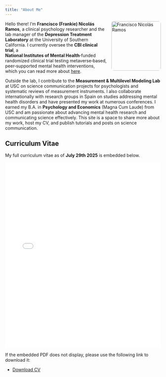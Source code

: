 ```yaml
---
title: "About Me"
---
```


<img src="Francisco%20DTX.png" alt="Francisco Nicolás Ramos" style="float:right; width:160px; margin-left:1em; border-radius:8px;">

Hello there! I'm **Francisco (Frankie) Nicolás Ramos**, a clinical psychology researcher and the lab manager of the **Depression Treatment Laboratory** at the University of Southern California. I currently oversee the **CBI clinical trial**, a **National Institutes of Mental Health**‑funded randomized clinical trial testing metaverse‑based, peer‑supported mental health interventions, which you can read more about [here](https://clinicaltrials.gov/study/NCT06418997).

Outside the lab, I contribute to the **Measurement & Multilevel Modeling Lab** at USC on science communication projects for psychologists and systematic reviews of measurement instruments. I also collaborate internationally with research groups in Spain on studies addressing mental health disorders and have presented my work at numerous conferences. I earned my B.A. in **Psychology and Economics** (Magna Cum Laude) from USC and am passionate about advancing mental health research and communicating science effectively. This site is a space to share more about my work, host my CV, and publish tutorials and posts on science communication.

## Curriculum Vitae

My full curriculum vitae as of **July 29th 2025** is embedded below.

<div style="margin-top:1em; margin-bottom:1em;">
<iframe src="cv.pdf" style="width:100%; height:600px; border:none;">Your browser does not support iframes.</iframe>
</div>

If the embedded PDF does not display, please use the following link to download it:

- [Download CV](cv.pdf)
